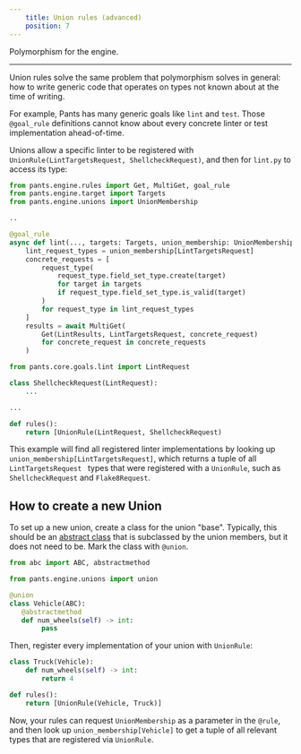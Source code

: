 ```yaml
---
    title: Union rules (advanced)
    position: 7
---
```


Polymorphism for the engine.

---

Union rules solve the same problem that polymorphism solves in general: how to write generic code that operates on types not known about at the time of writing.

For example, Pants has many generic goals like `lint` and `test`. Those `@goal_rule` definitions cannot know about every concrete linter or test implementation ahead-of-time.

Unions allow a specific linter to be registered with `UnionRule(LintTargetsRequest, ShellcheckRequest)`, and then for `lint.py` to access its type:

```python title="pants/core/goals/lint.py"
from pants.engine.rules import Get, MultiGet, goal_rule
from pants.engine.target import Targets
from pants.engine.unions import UnionMembership

..

@goal_rule
async def lint(..., targets: Targets, union_membership: UnionMembership) -> Lint:
    lint_request_types = union_membership[LintTargetsRequest]
    concrete_requests = [
        request_type(
            request_type.field_set_type.create(target)
            for target in targets
            if request_type.field_set_type.is_valid(target)
        )
        for request_type in lint_request_types
    ]
    results = await MultiGet(
        Get(LintResults, LintTargetsRequest, concrete_request)
        for concrete_request in concrete_requests
    )
```

```python title="pants-plugins/bash/shellcheck.py"
from pants.core.goals.lint import LintRequest

class ShellcheckRequest(LintRequest):
    ...

...

def rules():
    return [UnionRule(LintRequest, ShellcheckRequest)
```

This example will find all registered linter implementations by looking up `union_membership[LintTargetsRequest]`, which returns a tuple of all `LintTargetsRequest ` types that were registered with a `UnionRule`, such as `ShellcheckRequest` and `Flake8Request`.

## How to create a new Union

To set up a new union, create a class for the union "base". Typically, this should be an [abstract class](https://docs.python.org/3/library/abc.html) that is subclassed by the union members, but it does not need to be. Mark the class with `@union`.

```python
from abc import ABC, abstractmethod

from pants.engine.unions import union

@union
class Vehicle(ABC):
   @abstractmethod
   def num_wheels(self) -> int:
        pass
```

Then, register every implementation of your union with `UnionRule`:

```python
class Truck(Vehicle):
    def num_wheels(self) -> int:
        return 4

def rules():
    return [UnionRule(Vehicle, Truck)]
```

Now, your rules can request `UnionMembership` as a parameter in the `@rule`, and then look up `union_membership[Vehicle]` to get a tuple of all relevant types that are registered via `UnionRule`.



